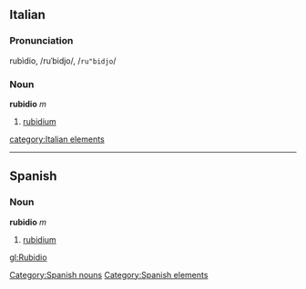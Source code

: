 ==Italian==
===Pronunciation===
rubìdio, /ruˈbidjo/, /<tt>ru"bidjo</tt>/
===Noun===
'''rubidio''' ''m''

# [[rubidium]]
[[category:Italian elements]]

----
== Spanish ==
=== Noun ===
'''rubidio''' ''m''
# [[rubidium]]

[[Category:Spanish nouns]]
[[Category:Spanish elements]]

[[gl:Rubidio]]